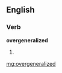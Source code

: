 ==English==

===Verb===
'''overgeneralized'''

# {{past of|[[overgeneralize]]}}

[[mg:overgeneralized]]